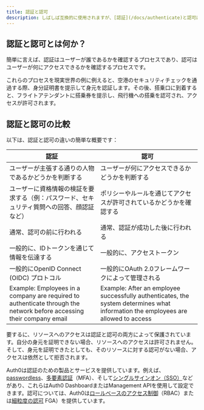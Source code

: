 ```yaml
---
title: 認証と認可
description: しばしば互換的に使用されますが、[認証](/docs/authenticate)と認可は根本的に異なる機能を表します。この記事では、両者を比較対照し、どのように相補的な方法でアプリケーションを保護するかを示します。
---
```


## 認証と認可とは何か？

簡単に言えば、認証はユーザーが誰であるかを確認するプロセスであり、認可はユーザーが何にアクセスできるかを確認するプロセスです。

これらのプロセスを現実世界の例に例えると、空港のセキュリティチェックを通過する際、身分証明書を提示して身元を認証します。その後、搭乗口に到着すると、フライトアテンダントに搭乗券を提示し、飛行機への搭乗を認可され、アクセスが許可されます。

## 認証と認可の比較

以下は、認証と認可の違いの簡単な概要です：

| **認証**                                                                                                                | **認可**                                                                                                                            |
| --------------------------------------------------------------------------------------------------------------------- | --------------------------------------------------------------------------------------------------------------------------------- |
| ユーザーが主張する通りの人物であるかどうかを判断する                                                                                            | ユーザーが何にアクセスできるかどうかを判断する                                                                                                           |
| ユーザーに資格情報の検証を要求する（例：パスワード、セキュリティ質問への回答、顔認証など）                                                                         | ポリシーやルールを通じてアクセスが許可されているかどうかを確認する                                                                                                 |
| 通常、認可の前に行われる                                                                                                          | 通常、認証が成功した後に行われる                                                                                                                  |
| 一般的に、IDトークンを通じて情報を伝達する                                                                                                | 一般的に、<Tooltip tip="APIにアクセスするために使用される不透明な文字列またはJWTの形式の認可資格情報を通じて情報を伝達する。">アクセストークン</Tooltip>                                      |
| 一般的に<Tooltip tip="アプリケーションがユーザーのログイン情報を収集・保存せずにユーザーの身元を確認できるようにする認証のオープン標準。">OpenID Connect (OIDC) プロトコル</Tooltip>    | 一般的にOAuth 2.0フレームワークによって管理される                                                                                                     |
| Example: Employees in a company are required to authenticate through the network before accessing their company email | Example: After an employee successfully authenticates, the system determines what information the employees are allowed to access |

要するに、リソースへのアクセスは認証と認可の両方によって保護されています。自分の身元を証明できない場合、リソースへのアクセスは許可されません。そして、身元を証明できたとしても、そのリソースに対する認可がない場合、アクセスは依然として拒否されます。

Auth0は認証のための製品とサービスを提供しています。例えば、[passwordless](/docs/authenticate/passwordless/passwordless-with-universal-login)、[多要素認証](/docs/secure/multi-factor-authentication)（<Tooltip tip="多要素認証（MFA）- ユーザー名とパスワードに加えて、SMSを介したコードなどの追加の要素を使用するユーザー認証プロセス。">MFA</Tooltip>）、そして[シングルサインオン（SSO）](/docs/authenticate/single-sign-on)などがあり、これらは<Tooltip tip="Auth0 Dashboard - サービスを設定するためのAuth0のメイン製品。">Auth0 Dashboard</Tooltip>または<Tooltip tip="顧客が管理タスクを実行できるようにする製品。">Management API</Tooltip>を使用して設定できます。認可については、Auth0は[ロールベースのアクセス制御](/docs/manage-users/access-control/rbac)（RBAC）または[細粒度の認可](https://docs.fga.dev/fga) <Tooltip tip="細粒度の認可（FGA） - 個々のユーザーに特定のオブジェクトやリソースへのアクセスを許可するAuth0の製品。">FGA</Tooltip>）を提供しています。
